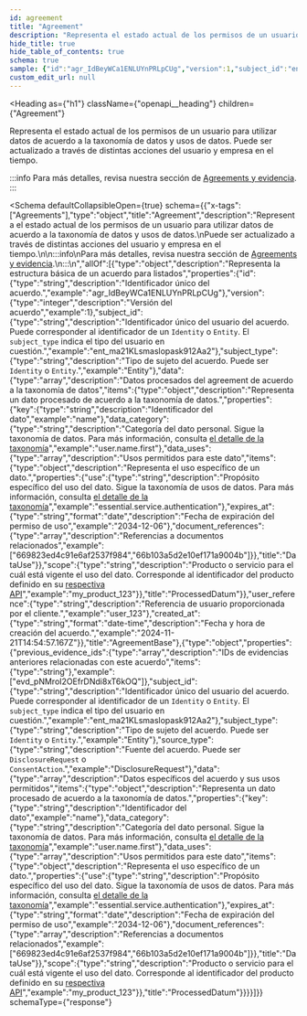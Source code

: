 ```yaml
---
id: agreement
title: "Agreement"
description: "Representa el estado actual de los permisos de un usuario para utilizar datos de acuerdo a la taxonomía de datos y usos de datos."
hide_title: true
hide_table_of_contents: true
schema: true
sample: {"id":"agr_IdBeyWCa1ENLUYnPRLpCUg","version":1,"subject_id":"ent_ma21KLsmaslopask912Aa2","subject_type":"Entity","data":[{"key":"name","data_category":"user.name.first","data_uses":[{"use":"essential.service.authentication","expires_at":"2034-12-06","document_references":["669823ed4c91e6af2537f984","66b103a5d2e10ef171a9004b","669823ed4c91e6af2537f984","66b103a5d2e10ef171a9004b"]}],"scope":"my_product_123"}],"user_reference":"user_123","created_at":"2024-11-21T14:54:57.167Z","previous_evidence_ids":["evd_pNMroI2OEfrDNdi8xT6kOQ"],"source_type":"DisclosureRequest"}
custom_edit_url: null
---
```



<Heading
  as={"h1"}
  className={"openapi__heading"}
  children={"Agreement"}
>
</Heading>



Representa el estado actual de los permisos de un usuario para utilizar datos de acuerdo a la taxonomía de datos y usos de datos.
Puede ser actualizado a través de distintas acciones del usuario y empresa en el tiempo.

:::info
Para más detalles, revisa nuestra sección de [Agreements y evidencia](/docs/integration-guide/concepts/agreement.mdx).
:::


<Schema
	defaultCollapsibleOpen={true}
  schema={{"x-tags":["Agreements"],"type":"object","title":"Agreement","description":"Representa el estado actual de los permisos de un usuario para utilizar datos de acuerdo a la taxonomía de datos y usos de datos.\nPuede ser actualizado a través de distintas acciones del usuario y empresa en el tiempo.\n\n:::info\nPara más detalles, revisa nuestra sección de [Agreements y evidencia](/docs/integration-guide/concepts/agreement.mdx).\n:::\n","allOf":[{"type":"object","description":"Representa la estructura básica de un acuerdo para listados","properties":{"id":{"type":"string","description":"Identificador único del acuerdo.","example":"agr_IdBeyWCa1ENLUYnPRLpCUg"},"version":{"type":"integer","description":"Versión del acuerdo","example":1},"subject_id":{"type":"string","description":"Identificador único del usuario del acuerdo. Puede corresponder al identificador de un `Identity` o `Entity`. El `subject_type` indica el tipo del usuario en cuestión.","example":"ent_ma21KLsmaslopask912Aa2"},"subject_type":{"type":"string","description":"Tipo de sujeto del acuerdo. Puede ser `Identity` o `Entity`.","example":"Entity"},"data":{"type":"array","description":"Datos procesados del agreement de acuerdo a la taxonomía de datos","items":{"type":"object","description":"Representa un dato procesado de acuerdo a la taxonomía de datos.","properties":{"key":{"type":"string","description":"Identificador del dato","example":"name"},"data_category":{"type":"string","description":"Categoría del dato personal. Sigue la taxonomía de datos. Para más información, consulta [el detalle de la taxonomía](/docs/integration-guide/concepts/taxonomy-and-data-management)","example":"user.name.first"},"data_uses":{"type":"array","description":"Usos permitidos para este dato","items":{"type":"object","description":"Representa el uso específico de un dato.","properties":{"use":{"type":"string","description":"Propósito específico del uso del dato. Sigue la taxonomía de usos de datos. Para más información, consulta [el detalle de la taxonomía](/docs/integration-guide/concepts/agreement#taxonomía)","example":"essential.service.authentication"},"expires_at":{"type":"string","format":"date","description":"Fecha de expiración del permiso de uso","example":"2034-12-06"},"document_references":{"type":"array","description":"Referencias a documentos relacionados","example":["669823ed4c91e6af2537f984","66b103a5d2e10ef171a9004b"]}},"title":"DataUse"}},"scope":{"type":"string","description":"Producto o servicio para el cuál está vigente el uso del dato. Corresponde al identificador del producto definido en su [respectiva API](/docs/api/resources/schemas/product)","example":"my_product_123"}},"title":"ProcessedDatum"}},"user_reference":{"type":"string","description":"Referencia de usuario proporcionada por el cliente.","example":"user_123"},"created_at":{"type":"string","format":"date-time","description":"Fecha y hora de creación del acuerdo.","example":"2024-11-21T14:54:57.167Z"}},"title":"AgreementBase"},{"type":"object","properties":{"previous_evidence_ids":{"type":"array","description":"IDs de evidencias anteriores relacionadas con este acuerdo","items":{"type":"string"},"example":["evd_pNMroI2OEfrDNdi8xT6kOQ"]},"subject_id":{"type":"string","description":"Identificador único del usuario del acuerdo. Puede corresponder al identificador de un `Identity` o `Entity`. El `subject_type` indica el tipo del usuario en cuestión.","example":"ent_ma21KLsmaslopask912Aa2"},"subject_type":{"type":"string","description":"Tipo de sujeto del acuerdo. Puede ser `Identity` o `Entity`.","example":"Entity"},"source_type":{"type":"string","description":"Fuente del acuerdo. Puede ser `DisclosureRequest` o `ConsentAction`.","example":"DisclosureRequest"},"data":{"type":"array","description":"Datos específicos del acuerdo y sus usos permitidos","items":{"type":"object","description":"Representa un dato procesado de acuerdo a la taxonomía de datos.","properties":{"key":{"type":"string","description":"Identificador del dato","example":"name"},"data_category":{"type":"string","description":"Categoría del dato personal. Sigue la taxonomía de datos. Para más información, consulta [el detalle de la taxonomía](/docs/integration-guide/concepts/taxonomy-and-data-management)","example":"user.name.first"},"data_uses":{"type":"array","description":"Usos permitidos para este dato","items":{"type":"object","description":"Representa el uso específico de un dato.","properties":{"use":{"type":"string","description":"Propósito específico del uso del dato. Sigue la taxonomía de usos de datos. Para más información, consulta [el detalle de la taxonomía](/docs/integration-guide/concepts/agreement#taxonomía)","example":"essential.service.authentication"},"expires_at":{"type":"string","format":"date","description":"Fecha de expiración del permiso de uso","example":"2034-12-06"},"document_references":{"type":"array","description":"Referencias a documentos relacionados","example":["669823ed4c91e6af2537f984","66b103a5d2e10ef171a9004b"]}},"title":"DataUse"}},"scope":{"type":"string","description":"Producto o servicio para el cuál está vigente el uso del dato. Corresponde al identificador del producto definido en su [respectiva API](/docs/api/resources/schemas/product)","example":"my_product_123"}},"title":"ProcessedDatum"}}}}]}}
  schemaType={"response"}
>
  
</Schema>
            